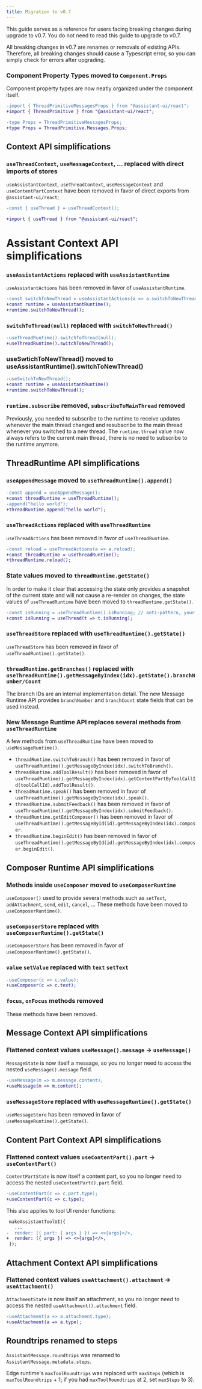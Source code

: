 ```yaml
---
title: Migration to v0.7
---
```



This guide serves as a reference for users facing breaking changes during upgrade to v0.7. You do not need to read this guide to upgrade to v0.7.

All breaking changes in v0.7 are renames or removals of existing APIs. Therefore, all breaking changes should cause a Typescript error, so you can simply check for errors after upgrading.

### Component Property Types moved to `Component.Props`

Component property types are now neatly organized under the component itself.

```diff
-import { ThreadPrimitiveMessagesProps } from "@assistant-ui/react";
+import { ThreadPrimitive } from "@assistant-ui/react";

-type Props = ThreadPrimitiveMessagesProps;
+type Props = ThreadPrimitive.Messages.Props;
```

## Context API simplifications

### `useThreadContext`, `useMessageContext`, ... replaced with direct imports of stores

`useAssistantContext`, `useThreadContext`, `useMessageContext` and `useContentPartContext` have been removed in favor of direct exports from `@assistant-ui/react`;

```diff
-const { useThread } = useThreadContext();

+import { useThread } from "@assistant-ui/react";
```

# Assistant Context API simplifications

### `useAssistantActions` replaced with `useAssistantRuntime`

`useAssistantActions` has been removed in favor of `useAssistantRuntime`.

```diff
-const switchToNewThread = useAssistantActions(a => a.switchToNewThread);
+const runtime = useAssistantRuntime();
+runtime.switchToNewThread();
```

### `switchToThread(null)` replaced with `switchToNewThread()`

```diff
-useThreadRuntime().switchToThread(null);
+useThreadRuntime().switchToNewThread();
```

### useSwtichToNewThread() moved to useAssistantRuntime().switchToNewThread()

```diff
-useSwitchToNewThread();
+const runtime = useAssistantRuntime()
+runtime.switchToNewThread(); 
```

### `runtime.subscribe` removed, `subscribeToMainThread` removed

Previously, you needed to subscribe to the runtime to receive updates whenever the main thread changed and resubscribe to the main thread whenever you switched to a new thread. The `runtime.thread` value now always refers to the current main thread, there is no need to subscribe to the runtime anymore.

## ThreadRuntime API simplifications

### `useAppendMessage` moved to `useThreadRuntime().append()`

```diff
-const append = useAppendMessage();
+const threadRuntime = useThreadRuntime();
-append("hello world");
+threadRuntime.append("hello world");
```

### `useThreadActions` replaced with `useThreadRuntime`

`useThreadActions` has been removed in favor of `useThreadRuntime`.

```diff
-const reload = useThreadActions(a => a.reload);
+const threadRuntime = useThreadRuntime();
+threadRuntime.reload();
```

### State values moved to `threadRuntime.getState()`

In order to make it clear that accessing the state only provides a snapshot of the current state and will not cause a re-render on changes, the state values of `useThreadRuntime` have been moved to `threadRuntime.getState()`.

```diff
-const isRunning = useThreadRuntime().isRunning; // anti-pattern, your code will not update on change
+const isRunning = useThread(t => t.isRunning);
```

### `useThreadStore` replaced with `useThreadRuntime().getState()`

`useThreadStore` has been removed in favor of `useThreadRuntime().getState()`.

### `threadRuntime.getBranches()` replaced with `useThreadRuntime().getMessageByIndex(idx).getState().branchNumber/Count`

The branch IDs are an internal implementation detail. The new Message Runtime API provides `branchNumber` and `branchCount` state fields that can be used instead.

### New Message Runtime API replaces several methods from `useThreadRuntime`

A few methods from `useThreadRuntime` have been moved to `useMessageRuntime()`.

- `threadRuntime.switchToBranch()` has been removed in favor of `useThreadRuntime().getMessageByIndex(idx).switchToBranch()`.
- `threadRuntime.addToolResult()` has been removed in favor of `useThreadRuntime().getMessageByIndex(idx).getContentPartByToolCallId(toolCallId).addToolResult()`.
- `threadRuntime.speak()` has been removed in favor of `useThreadRuntime().getMessageByIndex(idx).speak()`.
- `threadRuntime.submitFeedback()` has been removed in favor of `useThreadRuntime().getMessageByIndex(idx).submitFeedback()`.
- `threadRuntime.getEditComposer()` has been removed in favor of `useThreadRuntime().getMessageById(id).getMessageByIndex(idx).composer`.
- `threadRuntime.beginEdit()` has been removed in favor of `useThreadRuntime().getMessageById(id).getMessageByIndex(idx).composer.beginEdit()`.

## Composer Runtime API simplifications

### Methods inside `useComposer` moved to `useComposerRuntime`

`useComposer()` used to provide several methods such as `setText`, `addAttachment`, `send`, `edit`, `cancel`, ...
These methods have been moved to `useComposerRuntime()`.

### `useComposerStore` replaced with `useComposerRuntime().getState()`

`useComposerStore` has been removed in favor of `useComposerRuntime().getState()`.

### `value` `setValue` replaced with `text` `setText`

```diff
-useComposer(c => c.value);
+useComposer(c => c.text);
```

### `focus`, `onFocus` methods removed

These methods have been removed.

## Message Context API simplifications

### Flattened context values `useMessage().message` -> `useMessage()`

`MessageState` is now itself a message, so you no longer need to access the nested `useMessage().message` field.

```diff
-useMessage(m => m.message.content);
+useMessage(m => m.content);
```

### `useMessageStore` replaced with `useMessageRuntime().getState()`

`useMessageStore` has been removed in favor of `useMessageRuntime().getState()`.

## Content Part Context API simplifications

### Flattened context values `useContentPart().part` -> `useContentPart()`

`ContentPartState` is now itself a content part, so you no longer need to access the nested `useContentPart().part` field.

```diff
-useContentPart(c => c.part.type);
+useContentPart(c => c.type);
```

This also applies to tool UI render functions:

```diff
 makeAssistantToolUI({
   ...
-  render: ({ part: { args } }) => <>{args}</>,
+  render: ({ args }) => <>{args}</>,
 });
```

## Attachment Context API simplifications

### Flattened context values `useAttachment().attachment` -> `useAttachment()`

`AttachmentState` is now itself an attachment, so you no longer need to access the nested `useAttachment().attachment` field.

```diff
-useAttachment(a => a.attachment.type);
+useAttachment(a => a.type);
```

## Roundtrips renamed to steps

`AssistantMessage.roundtrips` was renamed to `AssistantMessage.metadata.steps`.

Edge runtime's `maxToolRoundtrips` was replaced with `maxSteps` (which is `maxToolRoundtrips` + 1; if you had `maxToolRoundtrips` at 2, set `maxSteps` to 3).
